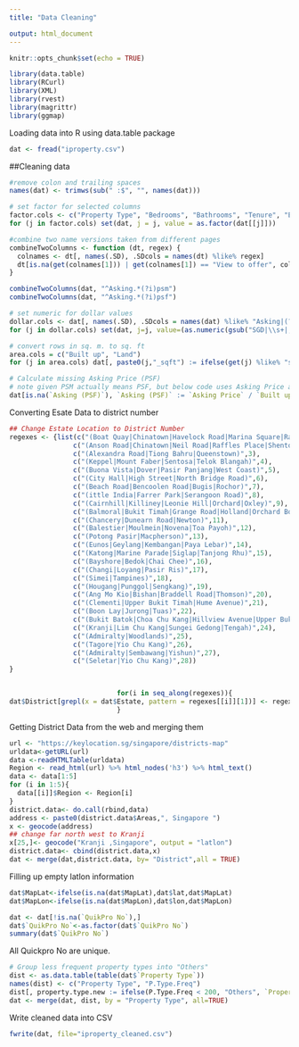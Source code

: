 ---
title: "Data Cleaning"

output: html_document
---

```{r setup, include=FALSE}
knitr::opts_chunk$set(echo = TRUE)
```


```{r libraries, warning=FALSE}
library(data.table)
library(RCurl)
library(XML)
library(rvest)
library(magrittr)
library(ggmap)
```

Loading data into R using data.table package

```{r loading file, warning=FALSE}
dat <- fread("iproperty.csv")
```

##Cleaning data

```{r cleaning, results= 'hide'}
#remove colon and trailing spaces
names(dat) <- trimws(sub(" :$", "", names(dat)))

# set factor for selected columns
factor.cols <- c("Property Type", "Bedrooms", "Bathrooms", "Tenure", "Estate", "Unit Type", "Carpark", "Air Cond", "District")
for (j in factor.cols) set(dat, j = j, value = as.factor(dat[[j]]))

#combine two name versions taken from different pages
combineTwoColumns <- function (dt, regex) {
  colnames <- dt[, names(.SD), .SDcols = names(dt) %like% regex]
  dt[is.na(get(colnames[1])) | get(colnames[1]) == "View to offer", colnames[1] := get(colnames[2])][, (colnames[2]) := NULL]
}

combineTwoColumns(dat, "^Asking.*(?i)psm")
combineTwoColumns(dat, "^Asking.*(?i)psf")

# set numeric for dollar values
dollar.cols <- dat[, names(.SD), .SDcols = names(dat) %like% "Asking|(?i)psf|(?i)psm" | names(dat) == "Age"]
for (j in dollar.cols) set(dat, j=j, value=(as.numeric(gsub("SGD|\\s+|,|View to offer","",dat[[j]]))))

# convert rows in sq. m. to sq. ft
area.cols = c("Built up", "Land")
for (j in area.cols) dat[, paste0(j,"_sqft") := ifelse(get(j) %like% "sq. m", as.numeric(gsub("sq. m|\\s+", "", get(j))) * 10.7639, as.numeric(gsub("sq. ft.|\\s+", "", get(j))))]

# Calculate missing Asking Price (PSF)
# note given PSM actually means PSF, but below code uses Asking Price and area to calculate PSF
dat[is.na(`Asking (PSF)`), `Asking (PSF)` := `Asking Price` / `Built up_sqft`]
``` 

Converting Esate Data to district number 
```{r estate to district}
## Change Estate Location to District Number 
regexes <- {list(c("(Boat Quay|Chinatown|Havelock Road|Marina Square|Raffles Place|Suntec City)",1),
                c("(Anson Road|Chinatown|Neil Road|Raffles Place|Shenton Way|Tanjong Pagar)",2),
                c("(Alexandra Road|Tiong Bahru|Queenstown)",3),
                c("(Keppel|Mount Faber|Sentosa|Telok Blangah)",4),
                c("(Buona Vista|Dover|Pasir Panjang|West Coast)",5),
                c("(City Hall|High Street|North Bridge Road)",6),
                c("(Beach Road|Bencoolen Road|Bugis|Rochor)",7),
                c("(ittle India|Farrer Park|Serangoon Road)",8),
                c("(Cairnhill|Killiney|Leonie Hill|Orchard|Oxley)",9),
                c("(Balmoral|Bukit Timah|Grange Road|Holland|Orchard Boulevard|River Valley|Tanglin Road)",10),
                c("(Chancery|Dunearn Road|Newton)",11),
                c("(Balestier|Moulmein|Novena|Toa Payoh)",12),
                c("(Potong Pasir|Macpherson)",13),
                c("(Eunos|Geylang|Kembangan|Paya Lebar)",14),
                c("(Katong|Marine Parade|Siglap|Tanjong Rhu)",15),
                c("(Bayshore|Bedok|Chai Chee)",16),
                c("(Changi|Loyang|Pasir Ris)",17),
                c("(Simei|Tampines)",18),
                c("(Hougang|Punggol|Sengkang)",19),
                c("(Ang Mo Kio|Bishan|Braddell Road|Thomson)",20),
                c("(Clementi|Upper Bukit Timah|Hume Avenue)",21),
                c("(Boon Lay|Jurong|Tuas)",22),
                c("(Bukit Batok|Choa Chu Kang|Hillview Avenue|Upper Bukit Timah)",23),
                c("(Kranji|Lim Chu Kang|Sungei Gedong|Tengah)",24),
                c("(Admiralty|Woodlands)",25),
                c("(Tagore|Yio Chu Kang)",26),
                c("(Admiralty|Sembawang|Yishun)",27),
                c("(Seletar|Yio Chu Kang)",28))
}


                           for(i in seq_along(regexes)){
dat$District[grepl(x = dat$Estate, pattern = regexes[[i]][1])] <- regexes[[i]][2]
                           }
```
Getting District Data from the web and merging them 
```{r crawl district info, results='hide'}
url <- "https://keylocation.sg/singapore/districts-map"
urldata<-getURL(url)
data <-readHTMLTable(urldata)
Region <- read_html(url) %>% html_nodes('h3') %>% html_text()
data <- data[1:5]
for (i in 1:5){
  data[[i]]$Region <- Region[i]
}
district.data<- do.call(rbind,data)
address <- paste0(district.data$Areas,", Singapore ") 
x <- geocode(address)
## change far north west to Kranji
x[25,]<- geocode("Kranji ,Singapore", output = "latlon")
district.data<- cbind(district.data,x)
dat <- merge(dat,district.data, by= "District",all = TRUE)
```
Filling up empty latlon information
```{r merge lon and lat}
dat$MapLat<-ifelse(is.na(dat$MapLat),dat$lat,dat$MapLat)
dat$MapLon<-ifelse(is.na(dat$MapLon),dat$lon,dat$MapLon)
```

```{r remove outliers}
dat <- dat[!is.na(`QuikPro No`),]
dat$`QuikPro No`<-as.factor(dat$`QuikPro No`)
summary(dat$`QuikPro No`)
```
All Quickpro No are unique.  

```{r}
# Group less frequent property types into "Others"
dist <- as.data.table(table(dat$`Property Type`))
names(dist) <- c("Property Type", "P.Type.Freq")
dist[, property.type.new := ifelse(P.Type.Freq < 200, "Others", `Property Type`)]
dat <- merge(dat, dist, by = "Property Type", all=TRUE)
```

Write cleaned data into CSV
```{r writing to csv}
fwrite(dat, file="iproperty_cleaned.csv")
```




